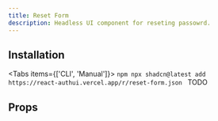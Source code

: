 ```yaml
---
title: Reset Form
description: Headless UI component for reseting passowrd.
---
```


<PreviewComponent name="reset-form" />

## Installation

<Tabs items={['CLI', 'Manual']}>
  <Tab value="CLI">
    ```npm
    npx shadcn@latest add https://react-authui.vercel.app/r/reset-form.json
    ```
  </Tab>
  <Tab value="Manual">TODO</Tab>
</Tabs>

## Props

<AutoTypeTable type="{ prop1: string }" />
